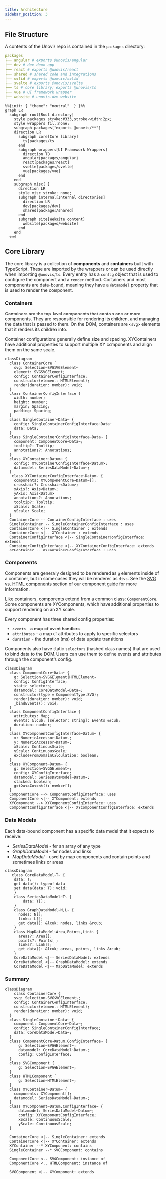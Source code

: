 ```yaml
---
title: Architecture
sidebar_position: 3
---
```


## File Structure
A contents of the Unovis repo is contained in the `packages` directory:

```yaml
packages
├── angular # exports @unovis/angular 
├── dev # dev demo app
├── react # exports @unovis/react
├── shared # shared code and integrations
├── solid # exports @unovis/solid
├── svelte # exports @unovis/svelte
├── ts # core library; exports @unovis/ts
├── vue # UI framework wrapper
├── website # unovis.dev website
```


```mermaid
%%{init: { "theme": "neutral"  } }%%
graph LR
  subgraph root[Root directory]
    style packages stroke:#333,stroke-width:2px;
    style wrappers fill:none;
    subgraph packages["exports @unovis/**"]
    direction LR
      subgraph core[Core library]
        ts[packages/ts]
      end
      subgraph wrappers[UI Framework Wrappers]
        direction TB
        angular[packages/angular]
        react[packages/react]
        svelte[packages/svelte]
        vue[packages/vue]
      end
    end
    subgraph misc[ ]
      direction LR
      style misc stroke: none;
      subgraph internal[Internal directories]
        direction LR
        dev[packages/dev]
        shared[packages/shared]
      end
      subgraph site[Website content]
        website[packages/website]
      end
    end
  end
```

## Core Library
The core library is a collection of **components** and **containers** built with TypeScript.
These are imported by the wrappers or can be used directly when importing `@unovis/ts`.
Every entity has a `config` object that is used to configure the component and a `render` method.
Containers and most components are data-bound, meaning they have a `datamodel` property that is used to render the component.

### Containers
Containers are the top-level components that contain one or more components.
They are responsible for rendering its children, and managing the data that is passed to them.
On the DOM, containers are `<svg>` elements that it renders its children into.

Container configurations generally define size and spacing.
XYContainers have additional properties to support multiple XY components and align them on the same scale.

```mermaid
classDiagram
  class ContainerCore {
    svg: Selection~SVGSVGElement~
    element: SVGSVGElement;
    config: ContainerConfigInterface;
    constructor(element: HTMLElement);
    render(duration: number): void;
  }
  class ContainerConfigInterface {
    width: number;
    height: number;
    margin; Spacing;
    padding: Spacing;
  }
  class SingleContainer~Data~ {
    config: SingleContainerConfigInterface~Data~
    data: Data;
  }
  class SingleContainerConfigInterface~Data~ {
    component: ComponentCore~Data~;
    tooltip?: Tooltip;
    annotations?: Annotations;
  }
  class XYContainer~Datum~ {
    config: XYContainerConfigInterface<Datum>;
    datamodel: SeriesDataModel~Datum~;
  }
   class XYContainerConfigInterface~Datum~ {
    components: XYComponentCore~Datum~[];
    crosshair?: Crosshair<Datum>;
    xAxis?: Axis<Datum>;
    yAxis: Axis<Datum>;
    annotations?: Annotations;
    tooltip?: Tooltip;
    xScale: Scale;
    yScale: Scale;
  }
  ContainerCore -- ContainerConfigInterface : uses
  SingleContainer -- SingleContainerConfigInterface : uses
  ContainerCore <|-- SingleContainer : extends
  ContainerCore <|-- XYContainer : extends
  ContainerConfigInterface <|-- SingleContainerConfigInterface: extends
  ContainerConfigInterface <|-- XYContainerConfigInterface: extends
  XYContainer -- XYContainerConfigInterface : uses
```

### Components
Components are generally designed to be rendered as `g` elements inside of a container, but in some cases they will be rendered as `divs`.
See the [SVG vs. HTML components](./guides/adding-a-component#svg-vs-html-components) section of our component guide for more information.

Like containers, components extend from a common class: `ComponentCore`.
Some components are XYComponents, which have additional properties to support rendering on an XY scale.

Every component has three shared config properties:
- `events` - a map of event handlers
- `attributes` - a map of attributes to apply to specific selectors
- `duration` - the duration (ms) of data update transitions

Components also have static `selectors` (hashed class names) that are used to bind data to the DOM.
Users can use them to define events and attributes through the component's config.

```mermaid
classDiagram
  class ComponentCore~Data~ {
    g: Selection~SVGGElement|HTMLElement~
    config: ConfigInterface;
    static selectors;
    datamodel: CoreDataModel~Data~;
    constructor(type = ComponentType.SVG);
    render(duration: number): void;
    _bindEvents(): void;
  }
  class ComponentConfigInterface {
    attributes: Map;
    events: &lcub; [selector: string]: Events &rcub;
    duration: number;
  }
  class XYComponentConfigInterface~Datum~ {
    x: NumericAccessor~Datum~;
    y: NumericAccessor~Datum~;
    xScale: ContinousScale;
    yScale: ContinuousScale;
    excludeFromDomainCalculation: boolean;
  }
  class XYComponent~Datum~ {
    g: Selection~SVGGElement~;
    config: XYConfigInterface;
    datamodel: SeriesDataModel~Datum~;
    stacked: boolean;
    getDataExtent(): number[];
  }
  ComponentCore --> ComponentConfigInterface: uses
  ComponentCore <|-- XYComponent: extends
  XYComponent --> XYComponentConfigInterface: uses
  ComponentConfigInterface <|-- XYComponentConfigInterface: extends
```



### Data Models
Each data-bound component has a specific data model that it expects to receive:

- _SeriesDataModel_ - for an array of any type
- _GraphDataModel_ - for nodes and links
- _MapDataModel_ - used by map components and contain points and sometimes links or areas

```mermaid
classDiagram
   class CoreDataModel~T~ {
    data: T;
    get data(): typeof data
    set data(data: T): void;
    }
    class SeriesDataModel~T~ {
        data: T[];
    }
    class GraphDataModel~N,L~ {
      nodes: N[];
      links: L[];
      get data(): &lcub; nodes, links &rcub;
    }
    class MapDataModel~Area,Points,Link~ {
      areas?: Area[];
      points?: Points[];
      links?: Link[];
      get data(): &lcub; areas, points, links &rcub;
    }
    CoreDataModel <|-- SeriesDataModel: extends
    CoreDataModel <|-- GraphDataModel: extends
    CoreDataModel <|-- MapDataModel: extends
```

### Summary

```mermaid
classDiagram
    class ContainerCore {
    svg: Selection~SVGSVGElement~;
    config: ContainerConfigInterface;
    constructor(element: HTMLElement);
    render(duration: number): void;
  }
  class SingleContainer~Data~ {
    component: ComponentCore~Data~;
    config: SingleContainerConfigInterface;
    data: CoreDataModel~Data~;
  }
  class ComponentCore~Datum,ConfigInterface~ {
      g: Selection~SVGGElement~;
      datamodel: CoreDataModel~Datum~;
      config: ConfigInterface;
  }
  class SVGComponent {
      g: Selection~SVGGElement~;
  }
  class HTMLComponent {
      g: Selection~HTMLElement~;
  }
  class XYContainer~Datum~ {
    components: XYComponent[];
    datamodel: SeriesDataModel~Datum~;
  }
  class XYComponent~Datum,ConfigInterface~ {
      datamodel: SeriesDataModel~Datum~;
      config: XYComponentConfigInterface;
      xScale: ContinuousScale;
      yScale: ContinuousScale;
  }

  ContainerCore <|-- SingleContainer: extends
  ContainerCore <|-- XYContainer: extends
  XYContainer --* XYComponent: contains
  SingleContainer --* SVGComponent: contains

  ComponentCore <.. SVGComponent: instance of
  ComponentCore <.. HTMLComponent: instance of

  SVGComponent <|-- XYComponent: extends

```